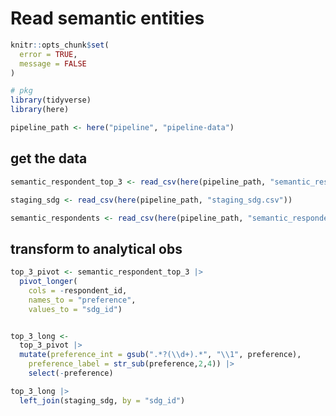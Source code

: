 # Read semantic entities

```r
knitr::opts_chunk$set(
  error = TRUE,
  message = FALSE
)
```


```r
# pkg
library(tidyverse)
library(here)

pipeline_path <- here("pipeline", "pipeline-data")

```

## get the data

```r

semantic_respondent_top_3 <- read_csv(here(pipeline_path, "semantic_respondent_top_3.csv"))

staging_sdg <- read_csv(here(pipeline_path, "staging_sdg.csv"))

semantic_respondents <- read_csv(here(pipeline_path, "semantic_respondents.csv"))

```

## transform to analytical obs

```r

top_3_pivot <- semantic_respondent_top_3 |>
  pivot_longer(
    cols = -respondent_id,
    names_to = "preference",
    values_to = "sdg_id") 


top_3_long <- 
  top_3_pivot |>
  mutate(preference_int = gsub(".*?(\\d+).*", "\\1", preference),
    preference_label = str_sub(preference,2,4)) |>
    select(-preference)

top_3_long |>
  left_join(staging_sdg, by = "sdg_id")

```


